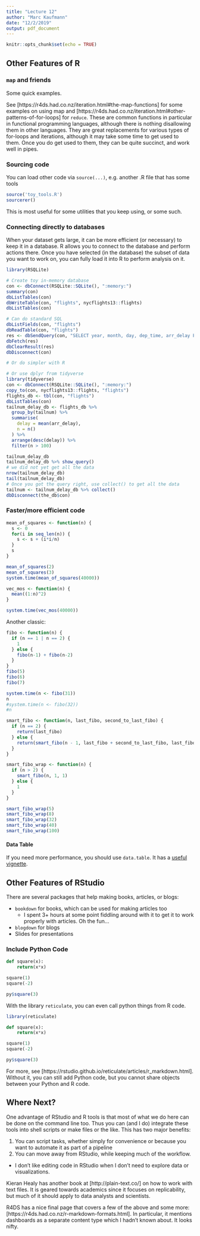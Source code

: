 ```yaml
---
title: "Lecture 12"
author: "Marc Kaufmann"
date: "12/2/2019"
output: pdf_document
---
```


```r
knitr::opts_chunk$set(echo = TRUE)
```

## Other Features of R

### `map` and friends

Some quick examples.

See [https://r4ds.had.co.nz/iteration.html#the-map-functions] for some examples on using map and [https://r4ds.had.co.nz/iteration.html#other-patterns-of-for-loops] for `reduce`. These are common functions in particular in functional programming languages, although there is nothing disallowing them in other languages. They are great replacements for various types of for-loops and iterations, although it may take some time to get used to them. Once you do get used to them, they can be quite succinct, and work well in pipes.

### Sourcing code

You can load other code via `source(...)`, e.g. another .R file that has some tools

```r
source('toy_tools.R')
sourcerer()
```

This is most useful for some utilities that you keep using, or some such. 

### Connecting directly to databases

When your dataset gets large, it can be more efficient (or necessary) to keep it in a database. R allows you to connect to the database and perform actions there. Once you have selected (in the database) the subset of data you want to work on, you can fully load it into R to perform analysis on it.

```r
library(RSQLite)

# Create toy in-memory database
con <- dbConnect(RSQLite::SQLite(), ":memory:")
summary(con)
dbListTables(con)
dbWriteTable(con, "flights", nycflights13::flights)
dbListTables(con)

# Can do standard SQL
dbListFields(con, "flights")
dbReadTable(con, "flights") 
res <- dbSendQuery(con, "SELECT year, month, day, dep_time, arr_delay FROM flights WHERE arr_delay > 120")
dbFetch(res)
dbClearResult(res)
dbDisconnect(con)

# Or do simpler with R
```

```r

# Or use dplyr from tidyverse
library(tidyverse)
con <- dbConnect(RSQLite::SQLite(), ":memory:")
copy_to(con, nycflights13::flights, "flights")
flights_db <- tbl(con, "flights")
dbListTables(con)
tailnum_delay_db <- flights_db %>% 
  group_by(tailnum) %>%
  summarise(
    delay = mean(arr_delay),
    n = n()
  ) %>% 
  arrange(desc(delay)) %>%
  filter(n > 100)

tailnum_delay_db
tailnum_delay_db %>% show_query()
# we did not yet get all the data
nrow(tailnum_delay_db)
tail(tailnum_delay_db)
# Once you got the query right, use collect() to get all the data
tailnum <- tailnum_delay_db %>% collect()
dbDisconnect(the_db$con)
```


### Faster/more efficient code

```r
mean_of_squares <- function(n) {
  s <- 0
  for(i in seq_len(n)) {
    s <- s + (i*i/n)
  }
  s
}

mean_of_squares(2)
mean_of_squares(3)
system.time(mean_of_squares(40000))

vec_mos <- function(n) {
  mean((1:n)^2)
}

system.time(vec_mos(40000))

```

Another classic:

```r

fibo <- function(n) {
  if (n == 1 | n == 2) {
    1
  } else {
    fibo(n-1) + fibo(n-2)
  }    
}
fibo(5)
fibo(6)
fibo(7)

system.time(n <- fibo(31))
n
#system.time(n <- fibo(32))
#n

smart_fibo <- function(n, last_fibo, second_to_last_fibo) {
  if (n == 2) {
    return(last_fibo)
  } else {
    return(smart_fibo(n - 1, last_fibo + second_to_last_fibo, last_fibo))
  }
}

smart_fibo_wrap <- function(n) {
  if (n > 2) {
    smart_fibo(n, 1, 1)
  } else {
    1
  }
}

smart_fibo_wrap(5)
smart_fibo_wrap(8)
smart_fibo_wrap(32)
smart_fibo_wrap(40)
smart_fibo_wrap(100)
```

#### Data Table

If you need more performance, you should use `data.table`. It has a [useful vignette](https://cran.r-project.org/web/packages/data.table/vignettes/datatable-intro.html). 

## Other Features of RStudio

There are several packages that help making books, articles, or blogs:

- `bookdown` for books, which can be used for making articles too
  - I spent 3+ hours at some point fiddling around with it to get it to work properly with articles. Oh the fun...
- `blogdown` for blogs
- Slides for presentations

### Include Python Code

```python
def square(x):
    return(x*x)

square(1)
square(-2)
```

```r
py$square(3)
```

With the library `reticulate`, you can even call python things from R code.

```r
library(reticulate)
```

```python
def square(x):
    return(x*x)

square(1)
square(-2)
```

```r
py$square(3)
```

For more, see [https://rstudio.github.io/reticulate/articles/r_markdown.html]. Without it, you can still add Python code, but you cannot share objects between your Python and R code.

## Where Next?

One advantage of RStudio and R tools is that most of what we do here can be done on the command line too. Thus you can (and I do) integrate these tools into shell scripts or make files or the like. This has two major benefits:

1. You can script tasks, whether simply for convenience or because you want to automate it as part of a pipeline
2. You can move away from RStudio, while keeping much of the workflow.
  - I don't like editing code in RStudio when I don't need to explore data or visualizations.
  
Kieran Healy has another book at [http://plain-text.co/] on how to work with text files. It is geared towards academics since it focuses on replicability, but much of it should apply to data analysts and scientists.

R4DS has a nice final page that covers a few of the above and some more: [https://r4ds.had.co.nz/r-markdown-formats.html]. In particular, it mentions dashboards as a separate content type which I hadn't known about. It looks nifty.

